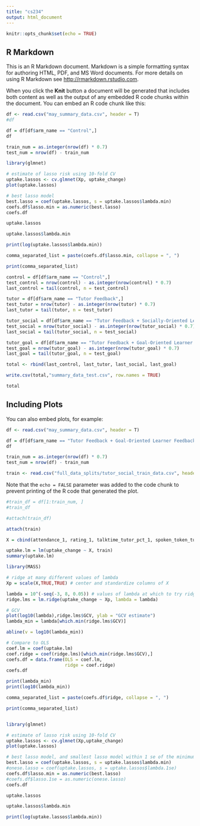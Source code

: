 ```yaml
---
title: "cs234"
output: html_document
---
```


```r
knitr::opts_chunk$set(echo = TRUE)
```

## R Markdown

This is an R Markdown document. Markdown is a simple formatting syntax for authoring HTML, PDF, and MS Word documents. For more details on using R Markdown see <http://rmarkdown.rstudio.com>.

When you click the **Knit** button a document will be generated that includes both content as well as the output of any embedded R code chunks within the document. You can embed an R code chunk like this:

```r
df <- read.csv("may_summary_data.csv", header = T)
#df
```

```r
df = df[df$arm_name == "Control",]
df

train_num = as.integer(nrow(df) * 0.7)
test_num = nrow(df) - train_num
```


```r
library(glmnet)

# estimate of lasso risk using 10-fold CV
uptake.lassos <- cv.glmnet(Xp, uptake_change)
plot(uptake.lassos)

# best lasso model
best.lasso = coef(uptake.lassos, s = uptake.lassos$lambda.min)
coefs.df$lasso.min = as.numeric(best.lasso)
coefs.df

uptake.lassos

uptake.lassos$lambda.min

print(log(uptake.lassos$lambda.min))

comma_separated_list = paste(coefs.df$lasso.min, collapse = ", ")

print(comma_separated_list)
```

```r


control = df[df$arm_name == "Control",]
test_control = nrow(control) - as.integer(nrow(control) * 0.7)
last_control = tail(control, n = test_control) 

tutor = df[df$arm_name == "Tutor Feedback",]
test_tutor = nrow(tutor) - as.integer(nrow(tutor) * 0.7)
last_tutor = tail(tutor, n = test_tutor) 

tutor_social = df[df$arm_name == "Tutor Feedback + Socially-Oriented Learner Feedback",]
test_social = nrow(tutor_social) - as.integer(nrow(tutor_social) * 0.7)
last_social = tail(tutor_social, n = test_social) 

tutor_goal = df[df$arm_name == "Tutor Feedback + Goal-Oriented Learner Feedback",]
test_goal = nrow(tutor_goal) - as.integer(nrow(tutor_goal) * 0.7)
last_goal = tail(tutor_goal, n = test_goal) 

total <- rbind(last_control, last_tutor, last_social, last_goal)

write.csv(total,"summary_data_test.csv", row.names = TRUE)

total

```


## Including Plots

You can also embed plots, for example:

```r
df <- read.csv("may_summary_data.csv", header = T)

df = df[df$arm_name == "Tutor Feedback + Goal-Oriented Learner Feedback",]
df

train_num = as.integer(nrow(df) * 0.7)
test_num = nrow(df) - train_num
```
```r
train <- read.csv("full_data_splits/tutor_social_train_data.csv", header=T)
```

Note that the `echo = FALSE` parameter was added to the code chunk to prevent printing of the R code that generated the plot.
```r
#train_df = df[1:train_num, ]
#train_df

#attach(train_df)

attach(train)

X = cbind(attendance_1, rating_1, talktime_tutor_pct_1, spoken_token_tutor_pct_1, chat_token_tutor_pct_1, length_utterance_tutor_1, length_utterance_student_1, length_utterance_tutor_chat_1, length_utterance_student_chat_1, ratio_students_engaged_1, normalized_num_turns_1, normalized_num_high_uptakes_1, normalized_num_eliciting_1, normalized_num_questions_students_1, normalized_num_questions_tutor_1, normalized_student_reasoning_1, min_sat_score_series, max_sat_score_series, grade_for_session_1)

uptake.lm = lm(uptake_change ~ X, train)
summary(uptake.lm)

library(MASS)

# ridge at many different values of lambda
Xp = scale(X,TRUE,TRUE) # center and standardize columns of X

lambda = 10^(-seq(-3, 8, 0.05)) # values of lambda at which to try ridge
ridge.lms = lm.ridge(uptake_change ~ Xp, lambda = lambda)

# GCV
plot(log10(lambda),ridge.lms$GCV, ylab = "GCV estimate")
lambda_min = lambda[which.min(ridge.lms$GCV)]

abline(v = log10(lambda_min))

# Compare to OLS
coef.lm = coef(uptake.lm)
coef.ridge = coef(ridge.lms)[which.min(ridge.lms$GCV),]
coefs.df = data.frame(OLS = coef.lm,
                      ridge = coef.ridge)
coefs.df

print(lambda_min)
print(log10(lambda_min))

comma_separated_list = paste(coefs.df$ridge, collapse = ", ")

print(comma_separated_list)



```

```r
library(glmnet)

# estimate of lasso risk using 10-fold CV
uptake.lassos <- cv.glmnet(Xp,uptake_change)
plot(uptake.lassos)

# best lasso model, and smallest lasso model within 1 se of the minimum
best.lasso = coef(uptake.lassos, s = uptake.lassos$lambda.min)
#onese.lasso = coef(uptake.lassos, s = uptake.lassos$lambda.1se)
coefs.df$lasso.min = as.numeric(best.lasso)
#coefs.df$lasso.1se = as.numeric(onese.lasso)
coefs.df

uptake.lassos

uptake.lassos$lambda.min

print(log(uptake.lassos$lambda.min))
```

